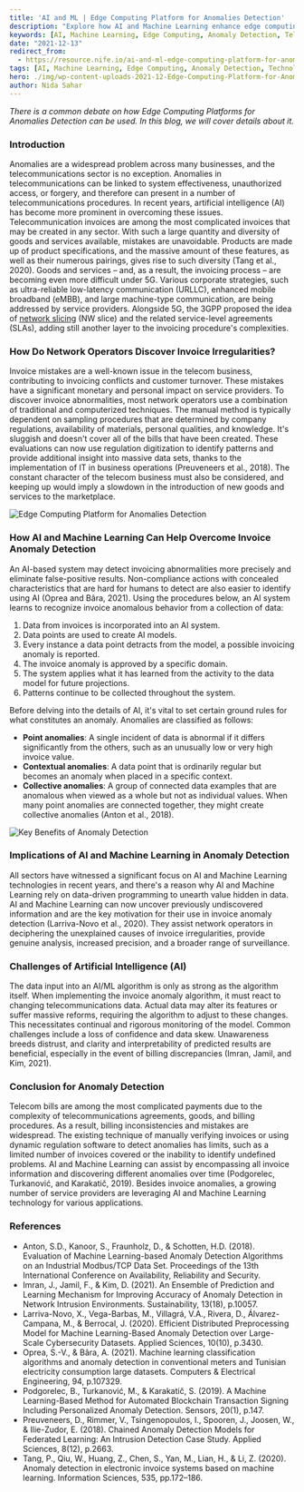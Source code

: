 ```yaml
---
title: 'AI and ML | Edge Computing Platform for Anomalies Detection'
description: "Explore how AI and Machine Learning enhance edge computing platforms for anomaly detection. This article delves into the challenges of anomaly detection in telecommunications, the role of AI and ML in addressing these issues, and the benefits of integrating these technologies for improved accuracy and efficiency."
keywords: [AI, Machine Learning, Edge Computing, Anomaly Detection, Telecommunications, Data Analysis, System Monitoring, Technology, Innovation]
date: "2021-12-13"
redirect_from: 
  - https://resource.nife.io/ai-and-ml-edge-computing-platform-for-anomalies/
tags: [AI, Machine Learning, Edge Computing, Anomaly Detection, Technology]
hero: ./img/wp-content-uploads-2021-12-Edge-Computing-Platform-for-Anomalies-Detection-300x158.jpg
author: Nida Sahar
---
```


_There is a common debate on how Edge Computing Platforms for Anomalies Detection can be used. In this blog, we will cover details about it._

### Introduction

Anomalies are a widespread problem across many businesses, and the telecommunications sector is no exception. Anomalies in telecommunications can be linked to system effectiveness, unauthorized access, or forgery, and therefore can present in a number of telecommunications procedures. In recent years, artificial intelligence (AI) has become more prominent in overcoming these issues. Telecommunication invoices are among the most complicated invoices that may be created in any sector. With such a large quantity and diversity of goods and services available, mistakes are unavoidable. Products are made up of product specifications, and the massive amount of these features, as well as their numerous pairings, gives rise to such diversity (Tang et al., 2020). Goods and services – and, as a result, the invoicing process – are becoming even more difficult under 5G. Various corporate strategies, such as ultra-reliable low-latency communication (URLLC), enhanced mobile broadband (eMBB), and large machine-type communication, are being addressed by service providers. Alongside 5G, the 3GPP proposed the idea of [network slicing](/blog/network-slicing-advantages-hybrid-cloud-computing/) (NW slice) and the related service-level agreements (SLAs), adding still another layer to the invoicing procedure's complexities.

### How Do Network Operators Discover Invoice Irregularities?

Invoice mistakes are a well-known issue in the telecom business, contributing to invoicing conflicts and customer turnover. These mistakes have a significant monetary and personal impact on service providers. To discover invoice abnormalities, most network operators use a combination of traditional and computerized techniques. The manual method is typically dependent on sampling procedures that are determined by company regulations, availability of materials, personal qualities, and knowledge. It's sluggish and doesn't cover all of the bills that have been created. These evaluations can now use regulation digitization to identify patterns and provide additional insight into massive data sets, thanks to the implementation of IT in business operations (Preuveneers et al., 2018). The constant character of the telecom business must also be considered, and keeping up would imply a slowdown in the introduction of new goods and services to the marketplace.

![Edge Computing Platform for Anomalies Detection](https://raw.githubusercontent.com/nifetency/nife-blog-content/main/blog/img/Edge-Computing-Platform-for-Anomalies-Detection-768x403.jpg)
<br/>


 

### How AI and Machine Learning Can Help Overcome Invoice Anomaly Detection

An AI-based system may detect invoicing abnormalities more precisely and eliminate false-positive results. Non-compliance actions with concealed characteristics that are hard for humans to detect are also easier to identify using AI (Oprea and Bâra, 2021). Using the procedures below, an AI system learns to recognize invoice anomalous behavior from a collection of data:

1. Data from invoices is incorporated into an AI system.
2. Data points are used to create AI models.
3. Every instance a data point detracts from the model, a possible invoicing anomaly is reported.
4. The invoice anomaly is approved by a specific domain.
5. The system applies what it has learned from the activity to the data model for future projections.
6. Patterns continue to be collected throughout the system.

Before delving into the details of AI, it's vital to set certain ground rules for what constitutes an anomaly. Anomalies are classified as follows:

- **Point anomalies**: A single incident of data is abnormal if it differs significantly from the others, such as an unusually low or very high invoice value.
- **Contextual anomalies**: A data point that is ordinarily regular but becomes an anomaly when placed in a specific context.
- **Collective anomalies**: A group of connected data examples that are anomalous when viewed as a whole but not as individual values. When many point anomalies are connected together, they might create collective anomalies (Anton et al., 2018).

![Key Benefits of Anomaly Detection](https://raw.githubusercontent.com/nifetency/nife-blog-content/main/blog/img/5-key-benefits-of-anomaly-detection-768x326.jpg)
<br/>


 

### Implications of AI and Machine Learning in Anomaly Detection

All sectors have witnessed a significant focus on AI and Machine Learning technologies in recent years, and there's a reason why AI and Machine Learning rely on data-driven programming to unearth value hidden in data. AI and Machine Learning can now uncover previously undiscovered information and are the key motivation for their use in invoice anomaly detection (Larriva-Novo et al., 2020). They assist network operators in deciphering the unexplained causes of invoice irregularities, provide genuine analysis, increased precision, and a broader range of surveillance.

### Challenges of Artificial Intelligence (AI)

The data input into an AI/ML algorithm is only as strong as the algorithm itself. When implementing the invoice anomaly algorithm, it must react to changing telecommunications data. Actual data may alter its features or suffer massive reforms, requiring the algorithm to adjust to these changes. This necessitates continual and rigorous monitoring of the model. Common challenges include a loss of confidence and data skew. Unawareness breeds distrust, and clarity and interpretability of predicted results are beneficial, especially in the event of billing discrepancies (Imran, Jamil, and Kim, 2021).

### Conclusion for Anomaly Detection

Telecom bills are among the most complicated payments due to the complexity of telecommunications agreements, goods, and billing procedures. As a result, billing inconsistencies and mistakes are widespread. The existing technique of manually verifying invoices or using dynamic regulation software to detect anomalies has limits, such as a limited number of invoices covered or the inability to identify undefined problems. AI and Machine Learning can assist by encompassing all invoice information and discovering different anomalies over time (Podgorelec, Turkanović, and Karakatič, 2019). Besides invoice anomalies, a growing number of service providers are leveraging AI and Machine Learning technology for various applications.

### **References**

- Anton, S.D., Kanoor, S., Fraunholz, D., & Schotten, H.D. (2018). Evaluation of Machine Learning-based Anomaly Detection Algorithms on an Industrial Modbus/TCP Data Set. Proceedings of the 13th International Conference on Availability, Reliability and Security.
- Imran, J., Jamil, F., & Kim, D. (2021). An Ensemble of Prediction and Learning Mechanism for Improving Accuracy of Anomaly Detection in Network Intrusion Environments. Sustainability, 13(18), p.10057.
- Larriva-Novo, X., Vega-Barbas, M., Villagrá, V.A., Rivera, D., Álvarez-Campana, M., & Berrocal, J. (2020). Efficient Distributed Preprocessing Model for Machine Learning-Based Anomaly Detection over Large-Scale Cybersecurity Datasets. Applied Sciences, 10(10), p.3430.
- Oprea, S.-V., & Bâra, A. (2021). Machine learning classification algorithms and anomaly detection in conventional meters and Tunisian electricity consumption large datasets. Computers & Electrical Engineering, 94, p.107329.
- Podgorelec, B., Turkanović, M., & Karakatič, S. (2019). A Machine Learning-Based Method for Automated Blockchain Transaction Signing Including Personalized Anomaly Detection. Sensors, 20(1), p.147.
- Preuveneers, D., Rimmer, V., Tsingenopoulos, I., Spooren, J., Joosen, W., & Ilie-Zudor, E. (2018). Chained Anomaly Detection Models for Federated Learning: An Intrusion Detection Case Study. Applied Sciences, 8(12), p.2663.
- Tang, P., Qiu, W., Huang, Z., Chen, S., Yan, M., Lian, H., & Li, Z. (2020). Anomaly detection in electronic invoice systems based on machine learning. Information Sciences, 535, pp.172–186.

